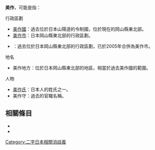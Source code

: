 {{disambig|cat=二字地名消歧義}}

'''美作'''，可能是指：

; 行政區劃
* [[美作國|美作國]]：過去位於日本山陽道的令制國，位於現在的岡山縣東北部。
* [[美作市|美作市]]：日本岡山縣東北部的行政區劃。
* {{Tsl|ja|美作町}}：過去位於日本岡山縣東北部的行政區劃，已於2005年合併為美作市。

; 地名
* 美作地方：位於日本岡山縣東北部的地區，相當於過去美作國的範圍。

; 人物
* [[美作氏|美作氏]]：日本人的姓氏之一。
* 美作守：過去的官職名稱。

== 相關條目 ==

* {{Lookfrom|美作}}
* {{Intitle}}

{{DEFAULTSORT:Mimasaka}}
[[Category:二字日本相關消歧義|Category:二字日本相關消歧義]]
